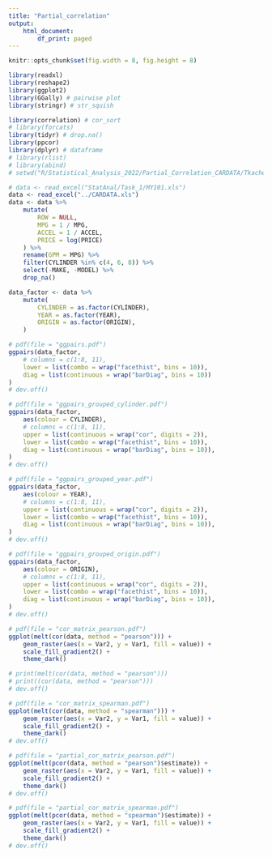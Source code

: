 ```yaml
---
title: "Partial_correlation"
output:
    html_document:
        df_print: paged
---
```




```r
knitr::opts_chunk$set(fig.width = 8, fig.height = 8)

library(readxl)
library(reshape2)
library(ggplot2)
library(GGally) # pairwise plot
library(stringr) # str_squish

library(correlation) # cor_sort
# library(forcats)
library(tidyr) # drop.na()
library(ppcor)
library(dplyr) # dataframe
# library(rlist)
# library(abind)
# setwd("R/Statistical_Analysis_2022/Partial_Correlation_CARDATA/Tkachenko")
```








```r


# data <- read_excel("StatAnal/Task_1/MY101.xls")
data <- read_excel("../CARDATA.xls")
data <- data %>%
    mutate(
        ROW = NULL,
        MPG = 1 / MPG,
        ACCEL = 1 / ACCEL,
        PRICE = log(PRICE)
    ) %>%
    rename(GPM = MPG) %>%
    filter(CYLINDER %in% c(4, 6, 8)) %>%
    select(-MAKE, -MODEL) %>%
    drop_na()

data_factor <- data %>%
    mutate(
        CYLINDER = as.factor(CYLINDER),
        YEAR = as.factor(YEAR),
        ORIGIN = as.factor(ORIGIN),
    )
```


```r

# pdf(file = "ggpairs.pdf")
ggpairs(data_factor,
    # columns = c(1:8, 11),
    lower = list(combo = wrap("facethist", bins = 10)),
    diag = list(continuous = wrap("barDiag", bins = 10))
)
# dev.off()
```


```r

# pdf(file = "ggpairs_grouped_cylinder.pdf")
ggpairs(data_factor,
    aes(colour = CYLINDER),
    # columns = c(1:8, 11),
    upper = list(continuous = wrap("cor", digits = 2)),
    lower = list(combo = wrap("facethist", bins = 10)),
    diag = list(continuous = wrap("barDiag", bins = 10)),
)
# dev.off()
```

```r

# pdf(file = "ggpairs_grouped_year.pdf")
ggpairs(data_factor,
    aes(colour = YEAR),
    # columns = c(1:8, 11),
    upper = list(continuous = wrap("cor", digits = 2)),
    lower = list(combo = wrap("facethist", bins = 10)),
    diag = list(continuous = wrap("barDiag", bins = 10)),
)
# dev.off()
```

```r

# pdf(file = "ggpairs_grouped_origin.pdf")
ggpairs(data_factor,
    aes(colour = ORIGIN),
    # columns = c(1:8, 11),
    upper = list(continuous = wrap("cor", digits = 2)),
    lower = list(combo = wrap("facethist", bins = 10)),
    diag = list(continuous = wrap("barDiag", bins = 10)),
)
# dev.off()
```


```r
# pdf(file = "cor_matrix_pearson.pdf")
ggplot(melt(cor(data, method = "pearson"))) +
    geom_raster(aes(x = Var2, y = Var1, fill = value)) +
    scale_fill_gradient2() +
    theme_dark()

# print(melt(cor(data, method = "pearson")))
# print((cor(data, method = "pearson")))
# dev.off()
```

```r
# pdf(file = "cor_matrix_spearman.pdf")
ggplot(melt(cor(data, method = "spearman"))) +
    geom_raster(aes(x = Var2, y = Var1, fill = value)) +
    scale_fill_gradient2() +
    theme_dark()
# dev.off()
```

```r
# pdf(file = "partial_cor_matrix_pearson.pdf")
ggplot(melt(pcor(data, method = "pearson")$estimate)) +
    geom_raster(aes(x = Var2, y = Var1, fill = value)) +
    scale_fill_gradient2() +
    theme_dark()
# dev.off()
```

```r
# pdf(file = "partial_cor_matrix_spearman.pdf")
ggplot(melt(pcor(data, method = "spearman")$estimate)) +
    geom_raster(aes(x = Var2, y = Var1, fill = value)) +
    scale_fill_gradient2() +
    theme_dark()
# dev.off()
```